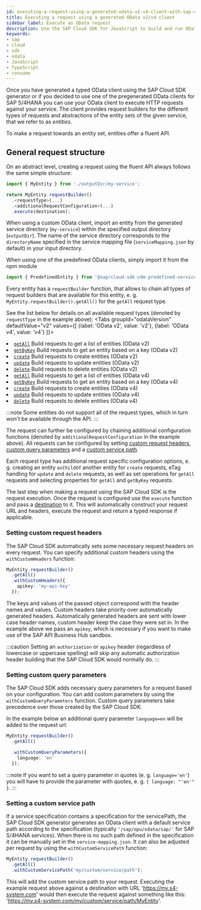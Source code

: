 ```yaml
---
id: executing-a-request-using-a-generated-odata-v2-v4-client-with-sap-cloud-sdk-for-javascript
title: Executing a request using a generated OData v2/v4 client
sidebar_label: Execute an OData request
description: Use the SAP Cloud SDK for JavaScript to build and run OData requests in a type-safe way.
keywords:
- sap
- cloud
- sdk
- odata
- JavaScript
- TypeScript
- consume
---
```



Once you have generated a typed OData client using the SAP Cloud SDK generator or if you decided to use one of the pregenerated OData clients for SAP S/4HANA you can use your OData client to execute HTTP requests against your service.
The client provides request builders for the different types of requests and abstractions of the entity sets of the given service, that we refer to as *entities*.

To make a request towards an entity set, entities offer a fluent API.

## General request structure

On an abstract level, creating a request using the fluent API always follows the same simple structure:

```ts
import { MyEntity } from './outputDir/my-service';

return MyEntity.requestBuilder()
  .<requestType>(...)
  .<additionalRequestConfiguration>(...)
  .execute(destination);
```

When using a custom OData client, import an entity from the generated service directory (`my-service`) within the specified output directory (`outputDir`).
The name of the service directory corresponds to the `directoryName` specified in the service mapping file (`serviceMapping.json` by default) in your input directory.

When using one of the predefined OData clients, simply import it from the npm module

```ts
import { PredefinedEntity } from '@sap/cloud-sdk-vdm-predefined-service';
```

Every entity has a `requestBuilder` function, that allows to chain all types of request builders that are available for this entity, e. g. `MyEntity.requestBuilder().getAll()` for the `getAll` request type.

See the list below for details on all available request types (denoted by `requestType` in the example above):
<Tabs
  groupId="odataVersion"
  defaultValue="v2"
  values={[
    {label: 'OData v2', value: 'v2'},
    {label: 'OData v4', value: 'v4'}
  ]}>
  <TabItem value="v2">
    <li><a href="./use-odata-v2-type-safe-client-for-javascript-typescript#getall-request-builder"><code>getAll</code></a> Build requests to get a list of entities (OData v2)</li>
    <li><a href="./use-odata-v2-type-safe-client-for-javascript-typescript#getbykey-request-builder"><code>getByKey</code></a> Build requests to get an entity based on a key (OData v2)</li>
    <li><a href="./use-odata-v2-type-safe-client-for-javascript-typescript#create-request-builder"><code>create</code></a> Build requests to create entities (OData v2)</li>
    <li><a href="./use-odata-v2-type-safe-client-for-javascript-typescript#update-request-builder"><code>update</code></a> Build requests to update entities (OData v2)</li>
    <li><a href="./use-odata-v2-type-safe-client-for-javascript-typescript#delete-request-builder"><code>delete</code></a> Build requests to delete entities (OData v2)</li>
  </TabItem>
  <TabItem value="v4">
    <li><a href="./use-odata-v4-type-safe-client-for-javascript-typescript#getall-request-builder"><code>getAll</code></a> Build requests to get a list of entities (OData v4)</li>
    <li><a href="./use-odata-v4-type-safe-client-for-javascript-typescript#getbykey-request-builder"><code>getByKey</code></a> Build requests to get an entity based on a key (OData v4)</li>
    <li><a href="./use-odata-v4-type-safe-client-for-javascript-typescript#create-request-builder"><code>create</code></a> Build requests to create entities (OData v4)</li>
    <li><a href="./use-odata-v4-type-safe-client-for-javascript-typescript#update-request-builder"><code>update</code></a> Build requests to update entities (OData v4)</li>
    <li><a href="./use-odata-v4-type-safe-client-for-javascript-typescript#delete-request-builder"><code>delete</code></a> Build requests to delete entities (OData v4)</li>
  </TabItem>
</Tabs>

:::note
Some entities do not support all of the request types, which in turn won't be available through the API.
:::

The request can further be configured by chaining additional configuration functions (denoted by `additionalRequestConfiguration` in the example above). All requests can be configured by setting [custom request headers](#setting-custom-request-headers), [custom query parameters](#setting-custom-query-parameters) and a [custom service path](#setting-a-custom-service-path).

Each request type has additional request specific configuration options, e. g. creating an entity `asChildOf` another entity for `create` requests, eTag handling for `update` and `delete` requests, as well as set operations for `getAll` requests and selecting properties for `getAll` and `getByKey` requests.

The last step when making a request using the SAP Cloud SDK is the request execution. Once the request is configured use the `execute` function and pass a [destination](../connectivity/destination-js-sdk) to it. This will automatically construct your request URL and headers, execute the request and return a typed response if applicable.

### Setting custom request headers

The SAP Cloud SDK automatically sets some necessary request headers on every request. You can specify additional custom headers using the `withCustomHeaders` function:

```ts
MyEntity.requestBuilder()
  .getAll()
  .withCustomHeaders({
    apikey: 'my-api-key'
  });
```

The keys and values of the passed object correspond with the header names and values. Custom headers take priority over automatically generated headers. Automatically generated headers are sent with lower case header names, custom header keep the case they were set in.
In the example above we pass an `apikey`, which is necessary if you want to make use of the SAP API Business Hub sandbox.

:::caution
Setting an `authorization` or `apikey` header (regardless of lowercase or uppercase spelling) will skip any automatic authorization header building that the SAP Cloud SDK would normally do.
:::

### Setting custom query parameters

The SAP Cloud SDK adds necessary query parameters for a request based on your configuration. You can add custom parameters by using the `withCustomQueryParameters` function. Custom query parameters take precedence over those created by the SAP Cloud SDK.

In the example below an additional query parameter `language=en` will be added to the request url:

```ts
MyEntity.requestBuilder()
  .getAll()

  .withCustomQueryParameters({
    language: 'en'
  });
```

:::note
If you want to set a query parameter in quotes (e. g. `language='en'`) you will have to provide the parameter with quotes, e. g. `{ language: "'en'" }`.
:::

### Setting a custom service path

If a service specification contains a specification for the servicePath, the SAP Cloud SDK generator generates an OData client with a default service path according to the specification (typically `'/sap/opu/odata/sap/'` for SAP S/4HANA services). When there is no such path defined in the specification it can be manually set in the `service-mapping.json`. It can also be adjusted per request by using the `withCustomServicePath` function:

```ts
MyEntity.requestBuilder()
  .getAll()
  .withCustomServicePath('my/custom/service/path');
```
This will add the custom service path to your request. Executing the example request above against a destination with URL 'https://my.s4-system.com' would then execute the request against something like this: 'https://my.s4-system.com/my/custom/service/path/MyEntity'.
